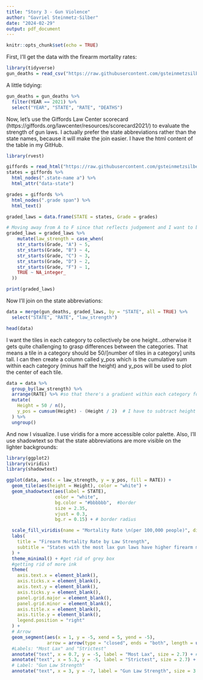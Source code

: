 ```yaml
---
title: "Story 3 - Gun Violence"
author: "Gavriel Steinmetz-Silber"
date: "2024-02-29"
output: pdf_document
---
```


```r
knitr::opts_chunk$set(echo = TRUE)
```

First, I'll get the data with the firearm mortality rates: 

```r
library(tidyverse)
gun_deaths = read_csv("https://raw.githubusercontent.com/gsteinmetzsilber/DATA-608/main/Story%203/CDC%20Firearm%20Mortality%20Rates.csv")
```
A little tidying:

```r
gun_deaths = gun_deaths %>% 
  filter(YEAR == 2021) %>% 
  select("YEAR", "STATE", "RATE", "DEATHS")
```

Now, let's use the Giffords Law Center scorecard (https://giffords.org/lawcenter/resources/scorecard2021/) to evaluate the strength of gun laws. I actually prefer the state abbreviations rather than the state names, because it will make the join easier. I have the html content of the table in my GitHub. 

```r
library(rvest)

giffords = read_html("https://raw.githubusercontent.com/gsteinmetzsilber/DATA-608/main/Story%203/Giffords_2021_Scores.html")
states = giffords %>%
  html_nodes(".state-name a") %>%
  html_attr("data-state")

grades = giffords %>% 
  html_nodes(".grade span") %>% 
  html_text()

graded_laws = data.frame(STATE = states, Grade = grades)

# Moving away from A to F since that reflects judgement and I want to be more objective 
graded_laws = graded_laws %>% 
    mutate(law_strength = case_when(
    str_starts(Grade, "A") ~ 5,
    str_starts(Grade, "B") ~ 4,
    str_starts(Grade, "C") ~ 3,
    str_starts(Grade, "D") ~ 2,
    str_starts(Grade, "F") ~ 1,
    TRUE ~ NA_integer_  
  ))

print(graded_laws)
```

Now I'll join on the state abbreviations: 

```r
data = merge(gun_deaths, graded_laws, by = "STATE", all = TRUE) %>%
  select("STATE", "RATE", "law_strength")

head(data)
```

I want the tiles in each category to collectively be one height...otherwise it gets quite challenging to grasp differences between the categories. That means a tile in a category should be 50/[number of tiles in a category] units tall. I can then create a column called y_pos which is the cumulative sum within each category (minus half the height) and y_pos will be used to plot the center of each tile. 

```r
data = data %>%
  group_by(law_strength) %>%
  arrange(RATE) %>% #so that there's a gradient within each category for clarity
  mutate(
    Height = 50 / n(),  
    y_pos = cumsum(Height) - (Height / 2)  # I have to subtract height / 2 so that we ehave the center.
  ) %>%
  ungroup()
```


And now I visualize. I use viridis for a more accessible color palette. Also, I'll use shadowtext so that the state abbreviations are more visible on the lighter backgrounds:

```r
library(ggplot2)
library(viridis)
library(shadowtext)

ggplot(data, aes(x = law_strength, y = y_pos, fill = RATE)) +
  geom_tile(aes(height = Height), color = "white") + 
  geom_shadowtext(aes(label = STATE), 
                  color = "white",  
                  bg.color = "#bbbbbb",  #border
                  size = 2.35, 
                  vjust = 0.3,
                  bg.r = 0.15) + # border radius

  scale_fill_viridis(name = "Mortality Rate \n(per 100,000 people)", direction = -1, option = "F") +
  labs(
    title = "Firearm Mortality Rate by Law Strength",
    subtitle = "States with the most lax gun laws have higher firearm mortality rates"
  ) +
  theme_minimal() + #get rid of grey box
  #getting rid of more ink
  theme(
    axis.text.x = element_blank(),
    axis.ticks.x = element_blank(),
    axis.text.y = element_blank(),
    axis.ticks.y = element_blank(),
    panel.grid.major = element_blank(),
    panel.grid.minor = element_blank(),
    axis.title.x = element_blank(),
    axis.title.y = element_blank(),
    legend.position = "right"
  ) +
  # Arrow
  geom_segment(aes(x = 1, y = -5, xend = 5, yend = -5), 
               arrow = arrow(type = "closed", ends = "both", length = unit(0.15, "inches")), linewidth = 0.4) +
  #Labels: "Most Lax" and "Strictest"
  annotate("text", x = 0.7, y = -5, label = "Most Lax", size = 2.7) + # .3 off the arrow for both labels
  annotate("text", x = 5.3, y = -5, label = "Strictest", size = 2.7) +
  # Label: "Gun Law Strength"
  annotate("text", x = 3, y = -7, label = "Gun Law Strength", size = 3.6)

```











